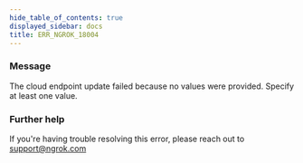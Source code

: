 ```yaml
---
hide_table_of_contents: true
displayed_sidebar: docs
title: ERR_NGROK_18004
---
```


### Message

The cloud endpoint update failed because no values were provided. Specify at least one value.

### Further help

If you're having trouble resolving this error, please reach out to [support@ngrok.com](mailto:support@ngrok.com?subject=Help%20with%20ERR_NGROK_18004)

